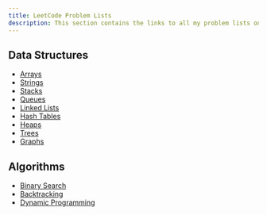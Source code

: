 ```yaml
---
title: LeetCode Problem Lists
description: This section contains the links to all my problem lists on LeetCode.
---
```


## <HoverUnderline>Data Structures</HoverUnderline>

- [Arrays](https://leetcode.com/problem-list/a630svvj/)
- [Strings](https://leetcode.com/problem-list/aknll1u2/)
- [Stacks](https://leetcode.com/problem-list/akn7z2qt/)
- [Queues](https://leetcode.com/problem-list/a4abs82i/)
- [Linked Lists](https://leetcode.com/problem-list/aknlxwm2/)
- [Hash Tables](https://leetcode.com/problem-list/akl1lyog/)
- [Heaps](https://leetcode.com/problem-list/akwketg6/)
- [Trees](https://leetcode.com/problem-list/agx4wo6s/)
- [Graphs](https://leetcode.com/problem-list/a42xn1b7/)

## <HoverUnderline>Algorithms</HoverUnderline>

- [Binary Search](https://leetcode.com/problem-list/aknwo2es/)
- [Backtracking](https://leetcode.com/problem-list/akwlkmhm/)
- [Dynamic Programming](https://leetcode.com/problem-list/aknlm6br/)
